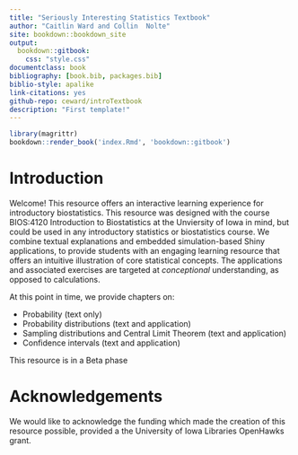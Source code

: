 ```yaml
--- 
title: "Seriously Interesting Statistics Textbook"
author: "Caitlin Ward and Collin  Nolte"
site: bookdown::bookdown_site
output: 
  bookdown::gitbook:
    css: "style.css"
documentclass: book
bibliography: [book.bib, packages.bib]
biblio-style: apalike
link-citations: yes
github-repo: ceward/introTextbook
description: "First template!"
---
```



```r
library(magrittr)
bookdown::render_book('index.Rmd', 'bookdown::gitbook')
```


# Introduction {-}

Welcome! This resource offers an interactive learning experience for introductory biostatistics. This resource was designed with the course BIOS:4120 Introduction to Biostatistics at the Unviersity of Iowa in mind, but could be used in any introductory statistics or biostatistics course. We combine textual explanations and embedded simulation-based Shiny applications, to provide students with an engaging learning resource that offers an intuitive illustration of core statistical concepts. The applications and associated exercises are targeted at *conceptional* understanding, as opposed to calculations.

At this point in time, we provide chapters on:

* Probability (text only)
* Probability distributions (text and application)
* Sampling distributions and Central Limit Theorem  (text and application)
* Confidence intervals  (text and application)



::: {.infobox .hazard data-latex="hazard"}
This resource is in a Beta phase
:::

# Acknowledgements

We would like to acknowledge the funding which made the creation of this resource possible, provided a the University of Iowa Libraries OpenHawks grant.







